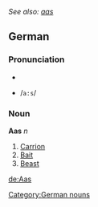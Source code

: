 ''See also: [[aas]]''
==German==
===Pronunciation===
*{{IPA|/aːs/}}
*{{SAMPA}} /<tt>a:s</tt>/

===Noun===
'''Aas''' ''n''
#[[carrion|Carrion]]
#[[bait|Bait]]
#[[beast|Beast]]

{{de-decl-noun|Aas|Aase]], [[Äser|Aases|Aase]], [[Äser|Aas]], [[Aase|Aasen]], [[Äsern|Aas|Aase]], [[Äser}}

[[Category:German nouns]]

[[de:Aas]]